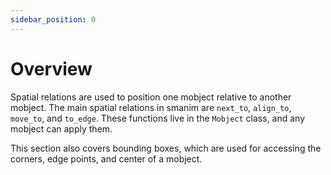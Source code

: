 ```yaml
---
sidebar_position: 0
---
```


# Overview

Spatial relations are used to position one mobject relative to another mobject.
The main spatial relations in smanim are `next_to`, `align_to`, `move_to`, and `to_edge`.
These functions live in the `Mobject` class, and any mobject can apply them.

This section also covers bounding boxes, which are used for accessing the corners, edge points, and center of a mobject.

